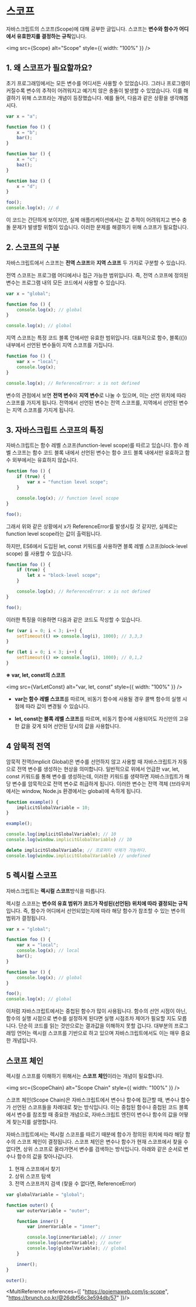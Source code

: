 
# 스코프
자바스크립트의 스코프(Scope)에 대해 공부한 글입니다. 
스코프는 **변수와 함수가 어디에서 유효한지를 결정하는 규칙**입니다. 

<img src={Scope} alt="Scope" style={{ width: "100%" }} />

## 1. 왜 스코프가 필요할까요?
초기 프로그래밍에서는 모든 변수를 어디서든 사용할 수 있었습니다. 
그러나 프로그램이 커질수록 변수의 추적이 어려워지고 예기치 않은 충돌이 발생할 수 있었습니다.
이를 해결하기 위해 스코프라는 개념이 등장했습니다. 예를 들어, 다음과 같은 상황을 생각해봅시다.

```javascript
var x = "a";

function foo () {
    x = "b";
    bar();
}

function bar () {
    x = "c";
    baz();
}

function baz () {
    x = "d";
}

foo();
console.log(x); // d
```

이 코드는 간단하게 보이지만, 실제 애플리케이션에서는 값 추적이 어려워지고 
변수 충돌 문제가 발생할 위험이 있습니다. 이러한 문제를 해결하기 위해 스코프가 필요합니다.

## 2. 스코프의 구분
자바스크립트에서 스코프는 **전역 스코프**와 **지역 스코프** 두 가지로 구분할 수 있습니다.

전역 스코프는 프로그램 어디에서나 접근 가능한 범위입니다. 즉, 전역 스코프에 정의된
변수는 프로그램 내의 모든 코드에서 사용할 수 있습니다. 
```javascript
var x = "global";

function foo () {
    console.log(x); // global
}

console.log(x); // global
```

지역 스코프는 특정 코드 블록 안에서만 유효한 범위입니다. 대표적으로 함수, 블록({}) 
내부에서 선언된 변수들이 지역 스코프를 가집니다. 
```javascript
function foo () {
    var x = "local";
    console.log(x);
}

console.log(x); // ReferenceError: x is not defined
```

변수의 관점에서 보면 **전역 변수**와 **지역 변수**로 나눌 수 있으며, 이는 선언 위치에 따라
스코프를 가지게 됩니다. 전역에서 선언된 변수는 전역 스코프를, 지역에서 선언된 변수는
지역 스코프를 가지게 됩니다.

## 3. 자바스크립트 스코프의 특징
자바스크립트는 함수 레벨 스코프(function-level scope)를 따르고 있습니다.
함수 레벨 스코프는 함수 코드 블록 내에서 선언된 변수는 함수 코드 블록 내에서만 
유효하고 함수 외부에서는 유효하지 않습니다.

```javascript
function foo () {
    if (true) {
        var x = "function level scope";
    }

    console.log(x); // function level scope
}

foo(); 
```

그래서 위와 같은 상황에서 x가 ReferenceError를 발생시킬 것 같지만, 실제로는 
function level scope라는 값이 출력됩니다.

하지만, ES6에서 도입된 let, const 키워드를 사용하면 블록 레벨 스코프(block-level scope)
를 사용할 수 있습니다.
```javascript
function foo () {
    if (true) {
        let x = "block-level scope";
    }

    console.log(x); // ReferenceError: x is not defined
}

foo();
```

이러한 특징을 이용하면 다음과 같은 코드도 작성할 수 있습니다.
```javascript
for (var i = 0; i < 3; i++) {
    setTimeout(() => console.log(i), 1000); // 3,3,3
}

for (let i = 0; i < 3; i++) {
    setTimeout(() => console.log(i), 1000); // 0,1,2
}
```

**※ var, let, const의 스코프**

<img src={VarLetConst} alt="var, let, const" style={{ width: "100%" }} />

- **var는 함수 레벨 스코프**를 따르며, 비동기 함수에 사용될 경우 콜백 함수의 실행 시점에 따라
값이 변경될 수 있습니다.

- **let, const는 블록 레벨 스코프**를 따르며, 비동기 함수에 사용되어도 자신만의 고유한 값을 
갖게 되어 선언된 당시의 값을 사용합니다. 

## 4 암묵적 전역
암묵적 전역(Implicit Global)은 변수를 선언하지 않고 사용할 때 자바스크립트가 자동으로
전역 변수를 생성하는 현상을 의미합니다. 일반적으로 위에서 언급한 var, let, const 키워드를 통해
변수를 생성하는데, 이러한 키워드를 생략하면 자바스크립트가 해당 변수를 암묵적으로 전역 변수로 취급하게 됩니다.
이러한 변수는 전역 객체 (브라우저에서는 window, Node.js 환경에서는 global)에 속하게 됩니다.

```javascript
function example() {
    implicitGlobalVariable = 10;
}

example();

console.log(implicitGlobalVariable); // 10
console.log(window.implicitGlobalVariable) // 10

delete implicitGlobalVariable; // 프로퍼티 삭제가 가능하다.
console.log(window.implicitGlobalVariable) // undefined
```

## 5 렉시컬 스코프
자바스크립트는 **렉시컬 스코프**방식을 따릅니다.

렉시컬 스코프는 **변수의 유효 범위가 코드가 작성된(선언된) 위치에 따라 결정되는 규칙**입니다.
즉, 함수가 어디에서 선언되었는지에 따라 해당 함수가 참조할 수 있는 변수의 범위가 결정됩니다.

```javascript
var x = "global";

function foo () {
    var x = "local";
    console.log(x); // local
    bar();
}

function bar () {
    console.log(x); // global
}

foo();
console.log(x); // global
```

이처럼 자바스크립트에서는 중첩된 함수가 많이 사용됩니다. 함수의 선언 시점이 아닌, 
함수의 실행 시점으로 변수를 설정하게 된다면 실행 시점조차 제어가 필요할 지도 모릅니다.
단순히 코드를 읽는 것만으로는 결과값을 이해하지 못할 겁니다. 
대부분의 프로그래밍 언어는 렉시컬 스코프를 기반으로 하고 있으며 자바스크립트에서도 이는 매우 중요한 개념입니다.

## 스코프 체인
렉시컬 스코프를 이해하기 위해서는 **스코프 체인**이라는 개념이 필요합니다.

<img src={ScopeChain} alt="Scope Chain" style={{ width: "100%" }} />


스코프 체인(Scope Chain)은 자바스크립트에서 변수나 함수에 접근할 때, 변수나 함수가 선언된 스코프들을 차례대로 찾는 방식입니다. 
이는 중첩된 함수나 중첩된 코드 블록에서 변수를 참조할 때 중요한 개념으로, 자바스크립트 엔진이 변수나 함수의 값을 어떻게 찾는지를 설명합니다.

자바스크립트에서는 렉시컬 스코프를 따르기 때분에 함수가 정의된 위치에 따라 해당 함수의 스코프 체인이 결정됩니다. 
스코프 체인은 변수나 함수가 현재 스코프에서 찾을 수 없다면, 상위 스코프로 올라가면서 변수를 검색하는 방식입니다.
아래와 같은 순서로 변수나 함수의 값을 찾아나갑니다.

1. 현재 스코프에서 찾기
2. 상위 스코프 탐색
3. 전역 스코프까지 검색 (찾을 수 없다면, ReferenceError)

```javascript
var globalVariable = "global";

function outer() {
    var outerVariable = "outer";

    function inner() {
        var innerVariable = "inner";

        console.log(innerVariable); // inner
        console.log(outerVariable); // outer
        console.log(globalVariable); // global
    }

    inner();
}

outer();
```

<MultiReference references={[
    "https://poiemaweb.com/js-scope",
    "https://brunch.co.kr/@26dbf56c3e594db/57"
]}/>
